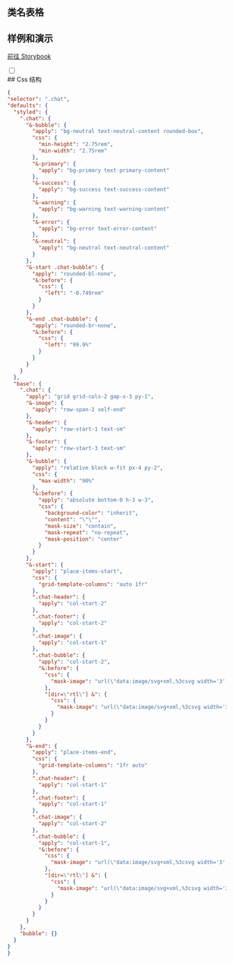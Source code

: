
## 类名表格

<CssTable name="chat" />

## 样例和演示

[前往 Storybook](https://story.ui.icebreaker.top/?path=/docs/data-display-chat--docs)

<div className="collapse">
<input type="checkbox" /> 
<div class="collapse-title px-0">
## Css 结构
</div>
<div class="collapse-content"> 

```json
{
"selector": ".chat",
"defaults": {
  "styled": {
    ".chat": {
      "&-bubble": {
        "apply": "bg-neutral text-neutral-content rounded-box",
        "css": {
          "min-height": "2.75rem",
          "min-width": "2.75rem"
        },
        "&-primary": {
          "apply": "bg-primary text-primary-content"
        },
        "&-success": {
          "apply": "bg-success text-success-content"
        },
        "&-warning": {
          "apply": "bg-warning text-warning-content"
        },
        "&-error": {
          "apply": "bg-error text-error-content"
        },
        "&-neutral": {
          "apply": "bg-neutral text-neutral-content"
        }
      },
      "&-start .chat-bubble": {
        "apply": "rounded-bl-none",
        "&:before": {
          "css": {
            "left": "-0.749rem"
          }
        }
      },
      "&-end .chat-bubble": {
        "apply": "rounded-br-none",
        "&:before": {
          "css": {
            "left": "99.9%"
          }
        }
      }
    }
  },
  "base": {
    ".chat": {
      "apply": "grid grid-cols-2 gap-x-3 py-1",
      "&-image": {
        "apply": "row-span-2 self-end"
      },
      "&-header": {
        "apply": "row-start-1 text-sm"
      },
      "&-footer": {
        "apply": "row-start-3 text-sm"
      },
      "&-bubble": {
        "apply": "relative block w-fit px-4 py-2",
        "css": {
          "max-width": "90%"
        },
        "&:before": {
          "apply": "absolute bottom-0 h-3 w-3",
          "css": {
            "background-color": "inherit",
            "content": "\"\"",
            "mask-size": "contain",
            "mask-repeat": "no-repeat",
            "mask-position": "center"
          }
        }
      },
      "&-start": {
        "apply": "place-items-start",
        "css": {
          "grid-template-columns": "auto 1fr"
        },
        ".chat-header": {
          "apply": "col-start-2"
        },
        ".chat-footer": {
          "apply": "col-start-2"
        },
        ".chat-image": {
          "apply": "col-start-1"
        },
        ".chat-bubble": {
          "apply": "col-start-2",
          "&:before": {
            "css": {
              "mask-image": "url(\"data:image/svg+xml,%3csvg width='3' height='3' xmlns='http://www.w3.org/2000/svg'%3e%3cpath fill='black' d='m 0 3 L 3 3 L 3 0 C 3 1 1 3 0 3'/%3e%3c/svg%3e\")"
            },
            "[dir=\"rtl\"] &": {
              "css": {
                "mask-image": "url(\"data:image/svg+xml,%3csvg width='3' height='3' xmlns='http://www.w3.org/2000/svg'%3e%3cpath fill='black' d='m 0 3 L 1 3 L 3 3 C 2 3 0 1 0 0'/%3e%3c/svg%3e\")"
              }
            }
          }
        }
      },
      "&-end": {
        "apply": "place-items-end",
        "css": {
          "grid-template-columns": "1fr auto"
        },
        ".chat-header": {
          "apply": "col-start-1"
        },
        ".chat-footer": {
          "apply": "col-start-1"
        },
        ".chat-image": {
          "apply": "col-start-2"
        },
        ".chat-bubble": {
          "apply": "col-start-1",
          "&:before": {
            "css": {
              "mask-image": "url(\"data:image/svg+xml,%3csvg width='3' height='3' xmlns='http://www.w3.org/2000/svg'%3e%3cpath fill='black' d='m 0 3 L 1 3 L 3 3 C 2 3 0 1 0 0'/%3e%3c/svg%3e\")"
            },
            "[dir=\"rtl\"] &": {
              "css": {
                "mask-image": "url(\"data:image/svg+xml,%3csvg width='3' height='3' xmlns='http://www.w3.org/2000/svg'%3e%3cpath fill='black' d='m 0 3 L 3 3 L 3 0 C 3 1 1 3 0 3'/%3e%3c/svg%3e\")"
              }
            }
          }
        }
      }
    },
    "bubble": {}
  }
}
}
```

</div>
</div>
